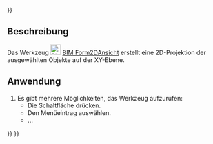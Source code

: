 <languages/>
{{UnfinishedDocu{{#translation:}}}}

<div class="mw-translate-fuzzy">
{{Docnav/de
|[[BIM_TDView/de|TDAnsicht]]
|[[BIM_SetWPTop/de|ArbeitsebeneDraufsichtFestlegen]]
|[[BIM_Workbench/de|BIM]]
|IconL=BIM_TDView.svg
|IconR=BIM_SetWPTop.svg
|IconC=Workbench_BIM.svg
}}
</div>

<div class="mw-translate-fuzzy">
{{GuiCommand/de
|Name=BIM Shape2DView
|Name/de=BIM Form2Dansicht
|MenuLocation=Anmerkung → Formbasierte Ansicht
|Workbenches=[[BIM_Workbench/de|BIM]]
|Shortcut=ohne
|Version=1.0
|SeeAlso=
}}
</div>

<span id="Description"></span>
==Beschreibung==

Das Werkzeug [[Image:BIM_Shape2DView.svg|24px]] [[BIM_Shape2DView/de|BIM Form2DAnsicht]] erstellt eine 2D-Projektion der ausgewählten Objekte auf der XY-Ebene.

<span id="Usage"></span>
==Anwendung==

<div class="mw-translate-fuzzy">
# Es gibt mehrere Möglichkeiten, das Werkzeug aufzurufen:
#* Die Schaltfläche {{Button|[[Image:BIM_Shape2DView.svg|16px]] [[BIM_Shape2DView/de|Formbasierte Ansicht]]}} drücken.
#* Den Menüeintrag {{MenuCommand|Anmerkung → [[Image:BIM_Shape2DView.svg|16px]] Formbasierte Ansicht}} auswählen.
#* ...
</div>


<div class="mw-translate-fuzzy">
{{Docnav/de
|[[BIM_TDView/de|TDAnsicht]]
|[[BIM_SetWPTop/de|ArbeitsebeneDraufsichtFestlegen]]
|[[BIM_Workbench/de|BIM]]
|IconL=BIM_TDView.svg
|IconR=BIM_SetWPTop.svg
|IconC=Workbench_BIM.svg
}}
</div>

{{BIM_Tools_navi{{#translation:}}}}
{{Userdocnavi{{#translation:}}}}